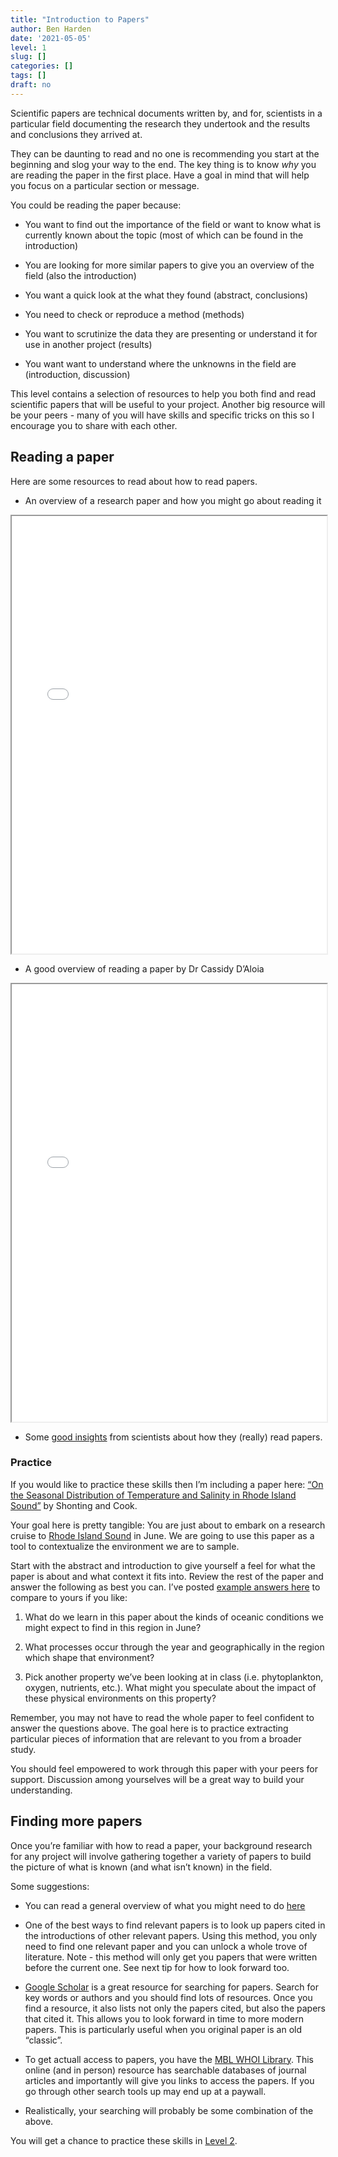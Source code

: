 ```yaml
---
title: "Introduction to Papers"
author: Ben Harden
date: '2021-05-05'
level: 1
slug: []
categories: []
tags: []
draft: no
---
```


Scientific papers are technical documents written by, and for, scientists in a particular field documenting the research they undertook and the results and conclusions they arrived at.

They can be daunting to read and no one is recommending you start at the beginning and slog your way to the end. The key thing is to know *why* you are reading the paper in the first place. Have a goal in mind that will help you focus on a particular section or message.

You could be reading the paper because:

- You want to find out the importance of the field or want to know what is currently known about the topic (most of which can be found in the introduction)

- You are looking for more similar papers to give you an overview of the field (also the introduction)

- You want a quick look at the what they found (abstract, conclusions)

- You need to check or reproduce a method (methods)

- You want to scrutinize the data they are presenting or understand it for use in another project (results)

- You want want to understand where the unknowns in the field are (introduction, discussion)

This level contains a selection of resources to help you both find and read scientific papers that will be useful to your project. Another big resource will be your peers - many of you will have skills and specific tricks on this so I encourage you to share with each other. 

## Reading a paper

Here are some resources to read about how to read papers.

* An overview of a research paper and how you might go about reading it

 <iframe src="intro_to_papers.pdf" width="100%" height="700"></iframe>
 
* A good overview of reading a paper by Dr Cassidy D'Aloia
 
<iframe src="paper_guide.pdf" width="100%" height="700"></iframe>
  
* Some [good insights](https://www.sciencemag.org/careers/2016/03/how-seriously-read-scientific-paper) from scientists about how they (really) read papers.

### Practice

If you would like to practice these skills then I'm including a paper here: ["On the Seasonal Distribution of Temperature and Salinity in Rhode Island Sound"](Shonting_et_al-1970-Limnology_and_Oceanography.pdf) by Shonting and Cook.

Your goal here is pretty tangible: You are just about to embark on a research cruise to [Rhode Island Sound](https://en.wikipedia.org/wiki/Rhode_Island_Sound) in June. We are going to use this paper as a tool to contextualize the environment we are to sample.

Start with the abstract and introduction to give yourself a feel for what the paper is about and what context it fits into. Review the rest of the paper and answer the following as best you can. I've posted [example answers here](https://docs.google.com/document/d/1X9NKyFbTt2lAH7o8SVu7E3v07ATj1xpzuZJgK3F2jCI/edit?usp=sharing) to compare to yours if you like:

1. What do we learn in this paper about the kinds of oceanic conditions we might expect to find in this region in June?

2. What processes occur through the year and geographically in the region which shape that environment?

3. Pick another property we've been looking at in class (i.e. phytoplankton, oxygen, nutrients, etc.). What might you speculate about the impact of these physical environments on this property?

Remember, you may not have to read the whole paper to feel confident to answer the questions above. The goal here is to practice extracting particular pieces of information that are relevant to you from a broader study.

You should feel empowered to work through this paper with your peers for support. Discussion among yourselves will be a great way to build your understanding.

## Finding more papers

Once you're familiar with how to read a paper, your background research for any project will involve gathering together a variety of papers to build the picture of what is known (and what isn't known) in the field.

Some suggestions:

* You can read a general overview of what you might need to do [here](https://www.thoughtco.com/journal-articles-1857182)

* One of the best ways to find relevant papers is to look up papers cited in the introductions of other relevant papers. Using this method, you only need to find one relevant paper and you can unlock a whole trove of literature. Note - this method will only get you papers that were written before the current one. See next tip for how to look forward too.

* [Google Scholar](https://scholar.google.com/) is a great resource for searching for papers. Search for key words or authors and you should find lots of resources. Once you find a resource, it also lists not only the papers cited, but also the papers that cited it. This allows you to look forward in time to more modern papers. This is particularly useful when you original paper is an old "classic".

* To get actuall access to papers, you have the [MBL WHOI Library](https://mblwhoilibrary.org/). This online (and in person) resource has searchable databases of journal articles and importantly will give you links to access the papers. If you go through other search tools up may end up at a paywall. 

* Realistically, your searching will probably be some combination of the above.

You will get a chance to practice these skills in [Level 2](../level-2).
